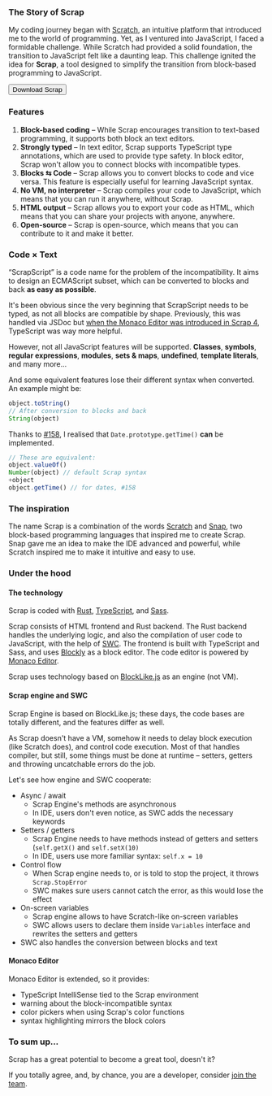 
### The Story of Scrap

My coding journey began with [Scratch](https://scratch.mit.edu/), an intuitive platform that introduced me to the world
of programming. Yet, as I ventured into JavaScript, I faced a formidable challenge. While Scratch had provided a solid
foundation, the transition to JavaScript felt like a daunting leap. This challenge ignited the idea for **Scrap**, a
tool designed to simplify the transition from block-based programming to JavaScript.

<Button to="https://scrap.tomaswrobel.dev">Download Scrap</Button>

### Features

1. **Block-based coding** &ndash; While Scrap encourages transition to text-based programming, it supports both block an
   text editors.
2. **Strongly typed** &ndash; In text editor, Scrap supports TypeScript type annotations, which are used to provide type safety.
   In block editor, Scrap won't allow you to connect blocks with incompatible types.
3. **Blocks &#x21c6; Code** &ndash; Scrap allows you to convert blocks to code and vice versa. This feature is
   especially useful for learning JavaScript syntax.
4. **No VM, no interpreter** &ndash; Scrap compiles your code to JavaScript, which means that you can run it anywhere,
   without Scrap.
5. **HTML output** &ndash; Scrap allows you to export your code as HTML, which means that you can share your projects
   with anyone, anywhere.
6. **Open-source** &ndash; Scrap is open-source, which means that you can contribute to it and make it better.

### Code × Text

<q>ScrapScript</q> is a code name for the problem of the incompatibility. It aims to design an ECMAScript subset, which can be converted to blocks and back **as easy as possible**.

It's been obvious since the very beginning that ScrapScript needs to be typed, as not all blocks are compatible by shape. Previously, this was handled via JSDoc but [when the Monaco Editor was introduced in Scrap 4](https://github.com/tomaswrobel/scrap/releases/tag/v4.0.0), TypeScript was way more helpful.

However, not all JavaScript features will be supported. **Classes**, **symbols**, **regular expressions**, **modules**, **sets & maps**, **undefined**, **template literals**, and many more...

And some equivalent features lose their different syntax when converted. An example might be:

```js
object.toString()
// After conversion to blocks and back
String(object)
```

Thanks to [#158](https://github.com/tomaswrobel/scrap/issues/158), I realised that `Date.prototype.getTime()` **can** be implemented.

```js
// These are equivalent:
object.valueOf()
Number(object) // default Scrap syntax
+object
object.getTime() // for dates, #158
```

### The inspiration

The name Scrap is a combination of the words [Scratch](https://scratch.mit.edu/) and [Snap](https://snap.berkeley.edu/),
two block-based programming languages that inspired me to create Scrap. Snap gave me an idea to make the IDE advanced
and powerful, while Scratch inspired me to make it intuitive and easy to use.

### Under the hood

#### The technology 

Scrap is coded with [Rust](https://www.rust-lang.org/), [TypeScript](https://www.typescriptlang.org/), and
[Sass](https://sass-lang.com/).

Scrap consists of HTML frontend and Rust backend. The Rust backend handles the underlying logic, and also the
compilation of user code to JavaScript, with the help of [SWC](https://swc.rs/). The frontend is built with TypeScript
and Sass, and uses [Blockly](https://developers.google.com/blockly) as a block editor. The code editor is powered by
[Monaco Editor](https://microsoft.github.io/monaco-editor/).

Scrap uses technology based on [BlockLike.js](https://blocklike.org) as an engine (not VM).

#### Scrap engine and SWC

Scrap Engine is based on BlockLike.js; these days, the code bases are totally different, and the features differ as well.

As Scrap doesn't have a VM, somehow it needs to delay block execution (like Scratch does), and control code execution. Most of that handles compiler, but still, some things must be done at runtime – setters, getters and throwing uncatchable errors do the job.

Let's see how engine and SWC cooperate:

- Async / await
    - Scrap Engine's methods are asynchronous
    - In IDE, users don't even notice, as SWC adds the necessary keywords
- Setters / getters
    - Scrap Engine needs to have methods instead of getters and setters (`self.getX()` and `self.setX(10)`
    - In IDE, users use more familiar syntax: `self.x = 10`
- Control flow
    - When Scrap engine needs to, or is told to stop the project, it throws `Scrap.StopError`
    - SWC makes sure users cannot catch the error, as this would lose the effect
- On-screen variables
    - Scrap engine allows to have Scratch-like on-screen variables
    - SWC allows users to declare them inside `Variables` interface and rewrites the setters and getters 
- SWC also handles the conversion between blocks and text

#### Monaco Editor 

Monaco Editor is extended, so it provides:
- TypeScript IntelliSense tied to the Scrap environment
- warning about the block-incompatible syntax
- color pickers when using Scrap's color functions
- syntax highlighting mirrors the block colors


### To sum up...

Scrap has a great potential to become a great tool, doesn't it? 

If you totally agree, and, by chance, you are a developer, consider [join the team](/blog/scrap-contribution-needed.mdx).